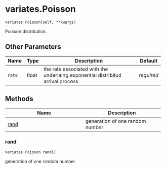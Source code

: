 # variates.Poisson { #sim_2024.variates.Poisson }

`variates.Poisson(self, **kwargs)`

Poisson distribution.

## Other Parameters

| Name   | Type   | Description                                                                      | Default    |
|--------|--------|----------------------------------------------------------------------------------|------------|
| `rate` | float  | the rate associated with the underlaing exponential distribitud arrival process. | _required_ |

## Methods

| Name | Description |
| --- | --- |
| [rand](#sim_2024.variates.Poisson.rand) | generation of one random number |

### rand { #sim_2024.variates.Poisson.rand }

`variates.Poisson.rand()`

generation of one random number
